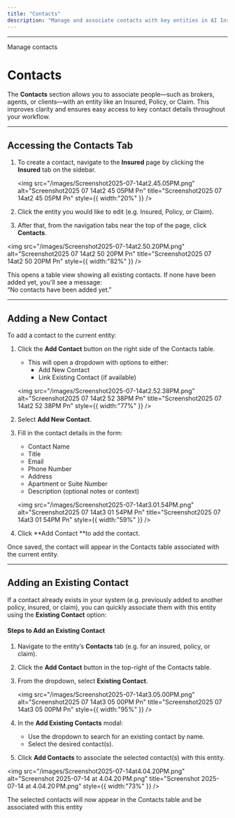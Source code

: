 ```yaml
---
title: "Contacts"
description: "Manage and associate contacts with key entities in AI Insurance"
---
```


---

Manage contacts

# Contacts

The **Contacts** section allows you to associate people—such as brokers, agents, or clients—with an entity like an Insured, Policy, or Claim. This improves clarity and ensures easy access to key contact details throughout your workflow.

---

## Accessing the Contacts Tab

1. To create a contact, navigate to the **Insured** page by clicking the **Insured** tab on the sidebar.

   <img
     src="/images/Screenshot2025-07-14at2.45.05PM.png"
     alt="Screenshot2025 07 14at2 45 05PM Pn"
     title="Screenshot2025 07 14at2 45 05PM Pn"
     style={{ width:"20%" }}
   />
2. Click the entity you would like to edit (e.g. Insured, Policy, or Claim).
3. After that, from the navigation tabs near the top of the page, click **Contacts**.

<img
  src="/images/Screenshot2025-07-14at2.50.20PM.png"
  alt="Screenshot2025 07 14at2 50 20PM Pn"
  title="Screenshot2025 07 14at2 50 20PM Pn"
  style={{ width:"82%" }}
/>

This opens a table view showing all existing contacts. If none have been added yet, you'll see a message:\
“No contacts have been added yet.”

---

## Adding a New Contact

To add a contact to the current entity:

1. Click the **Add Contact** button on the right side of the Contacts table.
   - This will open a dropdown with options to either:
     - Add New Contact
     - Link Existing Contact (if available)

   <img
     src="/images/Screenshot2025-07-14at2.52.38PM.png"
     alt="Screenshot2025 07 14at2 52 38PM Pn"
     title="Screenshot2025 07 14at2 52 38PM Pn"
     style={{ width:"77%" }}
   />
2. Select **Add New Contact**.
3. Fill in the contact details in the form:
   - Contact Name
   - Title
   - Email
   - Phone Number
   - Address
   - Apartment or Suite Number
   - Description (optional notes or context)

   <img
     src="/images/Screenshot2025-07-14at3.01.54PM.png"
     alt="Screenshot2025 07 14at3 01 54PM Pn"
     title="Screenshot2025 07 14at3 01 54PM Pn"
     style={{ width:"59%" }}
   />
4. Click \*\*Add Contact \*\*to add the contact.

Once saved, the contact will appear in the Contacts table associated with the current entity.

---

## Adding an Existing Contact

If a contact already exists in your system (e.g. previously added to another policy, insured, or claim), you can quickly associate them with this entity using the **Existing Contact** option:

#### Steps to Add an Existing Contact

1. Navigate to the entity’s **Contacts** tab (e.g. for an insured, policy, or claim).
2. Click the **Add Contact** button in the top-right of the Contacts table.
3. From the dropdown, select **Existing Contact**.

   <img
     src="/images/Screenshot2025-07-14at3.05.00PM.png"
     alt="Screenshot2025 07 14at3 05 00PM Pn"
     title="Screenshot2025 07 14at3 05 00PM Pn"
     style={{ width:"95%" }}
   />
4. In the **Add Existing Contacts** modal:
   - Use the dropdown to search for an existing contact by name.
   - Select the desired contact(s).
5. Click **Add Contacts** to associate the selected contact(s) with this entity.

<img
  src="/images/Screenshot2025-07-14at4.04.20PM.png"
  alt="Screenshot 2025-07-14 at 4.04.20 PM.png"
  title="Screenshot 2025-07-14 at 4.04.20 PM.png"
  style={{ width:"73%" }}
/>

The selected contacts will now appear in the Contacts table and be associated with this entity